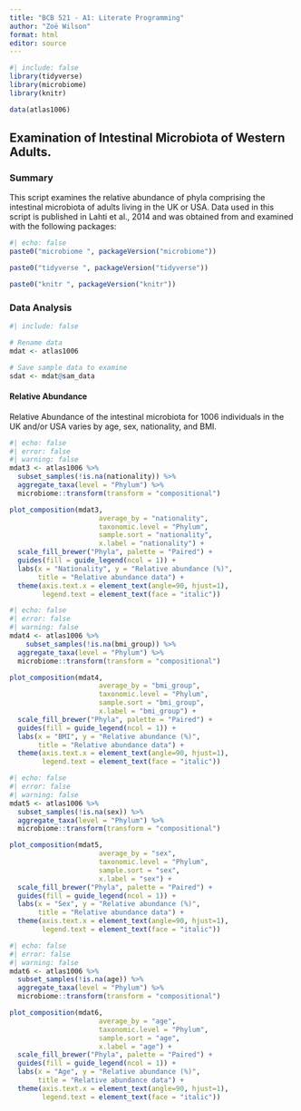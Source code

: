 ```yaml
---
title: "BCB 521 - A1: Literate Programming"
author: "Zoë Wilson"
format: html
editor: source
---
```


```r
#| include: false
library(tidyverse)
library(microbiome)
library(knitr)

data(atlas1006)

```

## Examination of Intestinal Microbiota of Western Adults.

### Summary

This script examines the relative abundance of phyla comprising the intestinal microbiota of adults living in the UK or USA.
Data used in this script is published in Lahti et al., 2014 and was obtained from and examined with the following packages:

```r
#| echo: false
paste0("microbiome ", packageVersion("microbiome"))

paste0("tidyverse ", packageVersion("tidyverse"))

paste0("knitr ", packageVersion("knitr"))

```

### Data Analysis

```r
#| include: false

# Rename data
mdat <- atlas1006

# Save sample data to examine
sdat <- mdat@sam_data
```

#### Relative Abundance
Relative Abundance of the intestinal microbiota for 1006 individuals in the UK and/or USA varies by age, sex, nationality, and BMI.
```r
#| echo: false
#| error: false
#| warning: false
mdat3 <- atlas1006 %>%
  subset_samples(!is.na(nationality)) %>%
  aggregate_taxa(level = "Phylum") %>%  
  microbiome::transform(transform = "compositional")

plot_composition(mdat3,
                      average_by = "nationality",
                      taxonomic.level = "Phylum",
                      sample.sort = "nationality",
                      x.label = "nationality") +
  scale_fill_brewer("Phyla", palette = "Paired") +
  guides(fill = guide_legend(ncol = 1)) +
  labs(x = "Nationality", y = "Relative abundance (%)",
       title = "Relative abundance data") + 
  theme(axis.text.x = element_text(angle=90, hjust=1),
        legend.text = element_text(face = "italic"))

```

```r
#| echo: false
#| error: false
#| warning: false
mdat4 <- atlas1006 %>%
    subset_samples(!is.na(bmi_group)) %>%
  aggregate_taxa(level = "Phylum") %>%  
  microbiome::transform(transform = "compositional")

plot_composition(mdat4,
                      average_by = "bmi_group",
                      taxonomic.level = "Phylum",
                      sample.sort = "bmi_group",
                      x.label = "bmi_group") +
  scale_fill_brewer("Phyla", palette = "Paired") +
  guides(fill = guide_legend(ncol = 1)) +
  labs(x = "BMI", y = "Relative abundance (%)",
       title = "Relative abundance data") + 
  theme(axis.text.x = element_text(angle=90, hjust=1),
        legend.text = element_text(face = "italic"))

```

```r
#| echo: false
#| error: false
#| warning: false
mdat5 <- atlas1006 %>%
  subset_samples(!is.na(sex)) %>%
  aggregate_taxa(level = "Phylum") %>%  
  microbiome::transform(transform = "compositional")

plot_composition(mdat5,
                      average_by = "sex",
                      taxonomic.level = "Phylum",
                      sample.sort = "sex",
                      x.label = "sex") +
  scale_fill_brewer("Phyla", palette = "Paired") +
  guides(fill = guide_legend(ncol = 1)) +
  labs(x = "Sex", y = "Relative abundance (%)",
       title = "Relative abundance data") + 
  theme(axis.text.x = element_text(angle=90, hjust=1),
        legend.text = element_text(face = "italic"))

```

```r
#| echo: false
#| error: false
#| warning: false
mdat6 <- atlas1006 %>%
  subset_samples(!is.na(age)) %>%
  aggregate_taxa(level = "Phylum") %>%  
  microbiome::transform(transform = "compositional")

plot_composition(mdat6,
                      average_by = "age",
                      taxonomic.level = "Phylum",
                      sample.sort = "age",
                      x.label = "age") +
  scale_fill_brewer("Phyla", palette = "Paired") +
  guides(fill = guide_legend(ncol = 1)) +
  labs(x = "Age", y = "Relative abundance (%)",
       title = "Relative abundance data") + 
  theme(axis.text.x = element_text(angle=90, hjust=1),
        legend.text = element_text(face = "italic"))

```
